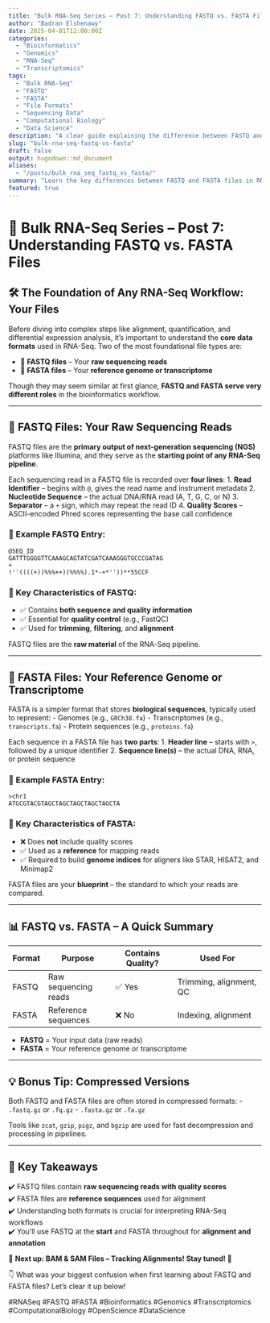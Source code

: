 ```yaml
---
title: "Bulk RNA-Seq Series – Post 7: Understanding FASTQ vs. FASTA Files"
author: "Badran Elshenawy"
date: 2025-04-01T12:00:00Z
categories:
  - "Bioinformatics"
  - "Genomics"
  - "RNA-Seq"
  - "Transcriptomics"
tags:
  - "Bulk RNA-Seq"
  - "FASTQ"
  - "FASTA"
  - "File Formats"
  - "Sequencing Data"
  - "Computational Biology"
  - "Data Science"
description: "A clear guide explaining the difference between FASTQ and FASTA files in RNA-Seq. Learn what each format contains, how they’re used, and why understanding both is crucial for bioinformatics workflows."
slug: "bulk-rna-seq-fastq-vs-fasta"
draft: false
output: hugodown::md_document
aliases:
  - "/posts/bulk_rna_seq_fastq_vs_fasta/"
summary: "Learn the key differences between FASTQ and FASTA files in RNA-Seq analysis, from raw reads to reference sequences. Understand their roles in quality control, alignment, and data preprocessing."
featured: true
---
```


# 🔬 Bulk RNA-Seq Series – Post 7: Understanding FASTQ vs. FASTA Files

## 🛠 The Foundation of Any RNA-Seq Workflow: Your Files

Before diving into complex steps like alignment, quantification, and differential expression analysis, it’s important to understand the **core data formats** used in RNA-Seq. Two of the most foundational file types are:

- 📂 **FASTQ files** – Your **raw sequencing reads**
- 📂 **FASTA files** – Your **reference genome or transcriptome**

Though they may seem similar at first glance, **FASTQ and FASTA serve very different roles** in the bioinformatics workflow.

---

## 📂 FASTQ Files: Your Raw Sequencing Reads

FASTQ files are the **primary output of next-generation sequencing (NGS)** platforms like Illumina, and they serve as the **starting point of any RNA-Seq pipeline**.

Each sequencing read in a FASTQ file is recorded over **four lines**:
1. **Read Identifier** – begins with `@`, gives the read name and instrument metadata
2. **Nucleotide Sequence** – the actual DNA/RNA read (A, T, G, C, or N)
3. **Separator** – a `+` sign, which may repeat the read ID
4. **Quality Scores** – ASCII-encoded Phred scores representing the base call confidence

### 🧪 Example FASTQ Entry:
```text
@SEQ_ID
GATTTGGGGTTCAAAGCAGTATCGATCAAAGGGTGCCCGATAG
+
!''((((+))%%%++)(%%%%).1*-+*''))**55CCF
```

### 📌 Key Characteristics of FASTQ:
- ✅ Contains **both sequence and quality information**
- ✅ Essential for **quality control** (e.g., FastQC)
- ✅ Used for **trimming**, **filtering**, and **alignment**

FASTQ files are the **raw material** of the RNA-Seq pipeline.

---

## 📂 FASTA Files: Your Reference Genome or Transcriptome

FASTA is a simpler format that stores **biological sequences**, typically used to represent:
- Genomes (e.g., `GRCh38.fa`)
- Transcriptomes (e.g., `transcripts.fa`)
- Protein sequences (e.g., `proteins.fa`)

Each sequence in a FASTA file has **two parts**:
1. **Header line** – starts with `>`, followed by a unique identifier
2. **Sequence line(s)** – the actual DNA, RNA, or protein sequence

### 🧬 Example FASTA Entry:
```text
>chr1
ATGCGTACGTAGCTAGCTAGCTAGCTAGCTA
```

### 📌 Key Characteristics of FASTA:
- ❌ Does **not** include quality scores
- ✅ Used as a **reference** for mapping reads
- ✅ Required to build **genome indices** for aligners like STAR, HISAT2, and Minimap2

FASTA files are your **blueprint** – the standard to which your reads are compared.

---

## 📊 FASTQ vs. FASTA – A Quick Summary

| Format | Purpose             | Contains Quality? | Used For                   |
|--------|---------------------|-------------------|----------------------------|
| FASTQ | Raw sequencing reads | ✅ Yes             | Trimming, alignment, QC   |
| FASTA | Reference sequences  | ❌ No              | Indexing, alignment       |

- **FASTQ** = Your input data (raw reads)  
- **FASTA** = Your reference genome or transcriptome

---

## 💡 Bonus Tip: Compressed Versions
Both FASTQ and FASTA files are often stored in compressed formats:
- `.fastq.gz` or `.fq.gz`
- `.fasta.gz` or `.fa.gz`

Tools like `zcat`, `gzip`, `pigz`, and `bgzip` are used for fast decompression and processing in pipelines.

---

## 📌 Key Takeaways

✔️ FASTQ files contain **raw sequencing reads with quality scores**  
✔️ FASTA files are **reference sequences** used for alignment  
✔️ Understanding both formats is crucial for interpreting RNA-Seq workflows  
✔️ You’ll use FASTQ at the **start** and FASTA throughout for **alignment and annotation**

📌 **Next up: BAM & SAM Files – Tracking Alignments! Stay tuned! 🚀**

👇 What was your biggest confusion when first learning about FASTQ and FASTA files? Let’s clear it up below!

#RNASeq #FASTQ #FASTA #Bioinformatics #Genomics #Transcriptomics #ComputationalBiology #OpenScience #DataScience

